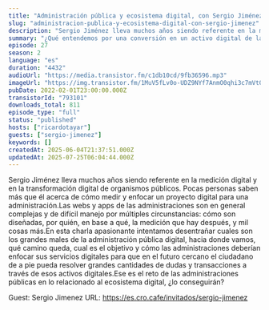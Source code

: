 ```yaml
---
title: "Administración pública y ecosistema digital, con Sergio Jiménez"
slug: "administracion-publica-y-ecosistema-digital-con-sergio-jimenez"
description: "Sergio Jiménez lleva muchos años siendo referente en la medición digital y en la transformación digital de organismos públicos. Pocas personas saben más que él acerca de cómo medir y enfocar un proyecto digital para una administración.Las webs y apps de las administraciones son en general complejas y de difícil manejo por múltiples circunstancias: cómo son diseñadas, por quién, en base a qué, la medición que hay después, y mil cosas más.En esta charla apasionante intentamos desentrañar cuales son los grandes males de la administración pública digital, hacia donde vamos, qué camino queda, cual es el objetivo y cómo las administraciones deberían enfocar sus servicios digitales para que en el futuro cercano el ciudadano de a pie pueda resolver grandes cantidades de dudas y transacciones a través de esos activos digitales.Ese es el reto de las administraciones públicas en lo relacionado al ecosistema digital, ¿lo conseguirán?\n\nGuest: Sergio Jimenez\nURL: https://es.cro.cafe/invitados/sergio-jimenez"
summary: "¿Qué entendemos por una conversión en un activo digital de la administración pública?, ¿por qué hacer cualquier cosa parece tan difícil en esas webs / apps? Hablamos con Sergio de todo esto con todo lujo de detalles."
episode: 27
season: 2
language: "es"
duration: "4432"
audioUrl: "https://media.transistor.fm/c1db10cd/9fb36596.mp3"
imageUrl: "https://img.transistor.fm/1MuV5fLv0o-UDZ9NYf7AnmO0qhi3c7mVt06CdykEuOk/rs:fill:0:0:1/w:3000/h:3000/q:60/aHR0cHM6Ly9pbWct/dXBsb2FkLXByb2R1/Y3Rpb24udHJhbnNp/c3Rvci5mbS83ZGRj/MDI4NTQ5ZmQxMWRh/NjIxNDllMTlmNGJl/M2ZiNy5wbmc.webp"
pubDate: 2022-02-01T23:00:00.000Z
transistorId: "793101"
downloads_total: 811
episode_type: "full"
status: "published"
hosts: ["ricardotayar"]
guests: ["sergio-jimenez"]
keywords: []
createdAt: 2025-06-04T21:37:51.000Z
updatedAt: 2025-07-25T06:04:44.000Z
---
```


Sergio Jiménez lleva muchos años siendo referente en la medición digital y en la transformación digital de organismos públicos. Pocas personas saben más que él acerca de cómo medir y enfocar un proyecto digital para una administración.Las webs y apps de las administraciones son en general complejas y de difícil manejo por múltiples circunstancias: cómo son diseñadas, por quién, en base a qué, la medición que hay después, y mil cosas más.En esta charla apasionante intentamos desentrañar cuales son los grandes males de la administración pública digital, hacia donde vamos, qué camino queda, cual es el objetivo y cómo las administraciones deberían enfocar sus servicios digitales para que en el futuro cercano el ciudadano de a pie pueda resolver grandes cantidades de dudas y transacciones a través de esos activos digitales.Ese es el reto de las administraciones públicas en lo relacionado al ecosistema digital, ¿lo conseguirán?

Guest: Sergio Jimenez
URL: https://es.cro.cafe/invitados/sergio-jimenez
